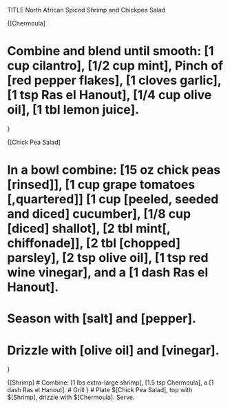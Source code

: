 TITLE North African Spiced Shrimp and Chickpea Salad

{[Chermoula]

# Combine and blend until smooth: [1 cup cilantro], [1/2 cup mint], Pinch of [red pepper flakes], [1 cloves garlic], [1 tsp Ras el Hanout], [1/4 cup olive oil], [1 tbl lemon juice].

}

{[Chick Pea Salad]

# In a bowl combine: [15 oz chick peas [rinsed]], [1 cup grape tomatoes [,quartered]] [1 cup [peeled, seeded and diced] cucumber], [1/8 cup [diced] shallot], [2 tbl mint[, chiffonade]], [2 tbl [chopped] parsley], [2 tsp olive oil], [1 tsp red wine vinegar], and a [1 dash Ras el Hanout].
# Season with [salt] and [pepper].
# Drizzle with [olive oil] and [vinegar].
}

{[Shrimp]
# Combine: [1 lbs extra-large shrimp], [1.5 tsp Chermoula], a [1 dash Ras el Hanout].
# Grill
}
# Plate $[Chick Pea Salad], top with $[Shrimp], drizzle with $[Chermoula]. Serve.
